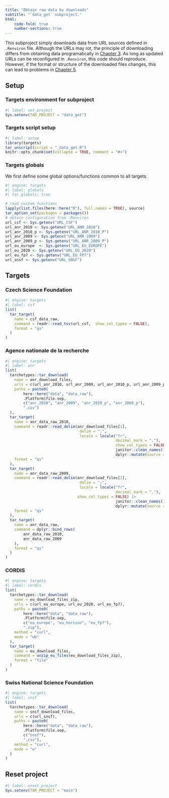 ```yaml
---
title: "Obtain raw data by downloads"
subtitle: "`data_get` subproject."
html:
    code-fold: true
    number-sections: true
---
```


This subproject simply downloads data from URL sources defined in `.Renviron` file. Although the URLs may rot, the principle of downloading differs from obtaining data programatically in [Chapter 3](_data_api.qmd). As long as updated URLs can be reconfigured in `.Renviron`, this code should reproduce. However, if the format or structure of the downloaded files changes, this can lead to problems in [Chapter 5](_data_process.qmd).


## Setup

### Targets environment for subproject

```r
#| label: set_project
Sys.setenv(TAR_PROJECT = "data_get")
```

### Targets script setup

```r
#| label: setup
library(targets)
tar_unscript(script = "_data_get.R")
knitr::opts_chunk$set(collapse = TRUE, comment = "#>")
```


### Targets globals

We first define some global options/functions common to all targets.

```r
#| engine: targets
#| label: globals
#| tar_globals: true

# read custom functions
lapply(list.files(here::here("R"), full.names = TRUE), source)
tar_option_set(packages = packages())
# obtain configuration from .Renviron
url_csf <- Sys.getenv("URL_CSF")
url_anr_2010 <- Sys.getenv("URL_ANR_2010")
url_anr_2010_p <- Sys.getenv("URL_ANR_2010_P")
url_anr_2009 <- Sys.getenv("URL_ANR_2009")
url_anr_2009_p <- Sys.getenv("URL_ANR_2009_P")
url_eu_europe  <- Sys.getenv("URL_EU_EUROPE")
url_eu_2020 <- Sys.getenv("URL_EU_2020")
url_eu_fp7 <- Sys.getenv("URL_EU_FP7")
url_snsf <- Sys.getenv("URL_SNSF")
```

## Targets

### Czech Science Foundation

```r
#| engine: targets
#| label: csf
list(
  tar_target(
    name = csf_data_raw,
    command = readr::read_tsv(url_csf,  show_col_types = FALSE),
    format = "qs"
  )
)
```

### Agence nationale de la recherche

```r
#| engine: targets
#| label: anr
list(
  tarchetypes::tar_download(
    name = anr_download_files,
    urls = c(url_anr_2010, url_anr_2009, url_anr_2010_p, url_anr_2009_p),
    paths = paste0(
        here::here("data", "data_raw"), 
        .Platform$file.sep,  
        c("anr_2010", "anr_2009", "anr_2010_p", "anr_2009_p"), 
        ".csv")
  ),
  tar_target(
    name = anr_data_raw_2010,
    command = readr::read_delim(anr_download_files[1],
                                 delim = ";",
                                 locale = locale("fr",
                                                 decimal_mark = "."),
                                                 show_col_types = FALSE) |> 
                                                 janitor::clean_names()|> 
                                                 dplyr::mutate(source = "since2010"),
    format = "qs"
  ),
  tar_target(
    name = anr_data_raw_2009,
    command = readr::read_delim(anr_download_files[2],
                                 delim = ";",
                                 locale = locale("fr",
                                                 decimal_mark = "."),
                                show_col_types = FALSE) |> 
                                                 janitor::clean_names() |> 
                                                 dplyr::mutate(source = "before2009"),
    format = "qs"
  ),
  tar_target(
    name = anr_data_raw,
    command = dplyr::bind_rows(
        anr_data_raw_2010,
        anr_data_raw_2009
    ),
    format = "qs"
  )
)
```

### CORDIS

```r
#| engine: targets
#| label: cordis
list(
  tarchetypes::tar_download(
    name = eu_download_files_zip,
    urls = c(url_eu_europe, url_eu_2020, url_eu_fp7),
    paths = paste0(
        here::here("data", "data_raw"), 
        .Platform$file.sep,  
        c("eu_europe", "eu_horizon", "eu_fp7"), 
        ".zip"),
    method = "curl",
    mode = "wb"
  ),
  tar_target(
    name = eu_download_files,
    command = unzip_eu_files(eu_download_files_zip),
    format = "file" 
  )
)
```

### Swiss National Science Foundation

```r
#| engine: targets
#| label: snsf
list(
  tarchetypes::tar_download(
    name = snsf_download_files,
    urls = c(url_snsf),
    paths = paste0(
        here::here("data", "data_raw"), 
        .Platform$file.sep,  
        c("snsf"), 
        ".csv"),
    method = "curl",
    mode = "w"
  )
)
```

## Reset project
```r
#| label: unset_project
Sys.setenv(TAR_PROJECT = "main")
```